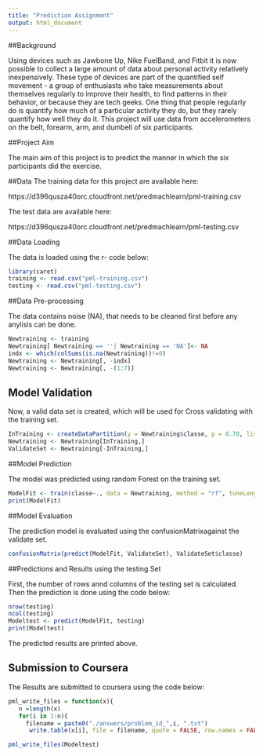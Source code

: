 ```yaml
---
title: "Prediction Assignment"
output: html_document
---
```

##Background

Using devices such as Jawbone Up, Nike FuelBand, and Fitbit it is now possible to collect a large amount of data about personal activity relatively inexpensively. These type of devices are part of the quantified self movement - a group of enthusiasts who take measurements about themselves regularly to improve their health, to find patterns in their behavior, or because they are tech geeks. One thing that people regularly do is quantify how much of a particular activity they do, but they rarely quantify how well they do it. 
This project will use data from accelerometers on the belt, forearm, arm, and dumbell of six participants.

##Project Aim

The main aim of this project is to predict the manner in which the six participants did the exercise.

##Data
The training data for this project are available here: 

https://d396qusza40orc.cloudfront.net/predmachlearn/pml-training.csv

The test data are available here: 

https://d396qusza40orc.cloudfront.net/predmachlearn/pml-testing.csv

##Data Loading

The data is loaded using the r- code below:

```r
library(caret)
training <- read.csv("pml-training.csv")
testing <- read.csv("pml-testing.csv")

```

##Data Pre-processing

The data contains noise (NA), that needs to be cleaned first before any anylisis can be done.

```r
Newtraining <- training
Newtraining[ Newtraining == ''| Newtraining == 'NA']<- NA
indx <- which(colSums(is.na(Newtraining))!=0)
Newtraining <- Newtraining[, -indx]
Newtraining <- Newtraining[, -(1:7)]
```
## Model Validation

Now, a valid data set is created, which will be used for Cross validating with the training set. 
```r
InTraining <- createDataPartition(y = Newtraining$classe, p = 0.70, list = FALSE)
Newtraining <- Newtraining[InTraining,]
ValidateSet <- Newtraining[-InTraining,]

```

##Model Prediction

The model was predicted using random Forest on the training set.
```r
ModelFit <- train(classe~., data = Newtraining, method = "rf", tuneLength = 1, ntree = 25)
print(ModelFit)
```

##Model Evaluation

The prediction model is evaluated using the confusionMatrixagainst the validate set.
```r
confusionMatrix(predict(ModelFit, ValidateSet), ValidateSet$classe)
```
##Predictions and Results using the testing Set

First, the number of rows annd columns of the testing set is calculated. Then the prediction is done using the code below:

```r
nrow(testing)
ncol(testing)
Modeltest <- predict(ModelFit, testing)
print(Modeltest)
```

The predicted results are printed above.

## Submission to Coursera

The Results are submitted to coursera using the code below:
```r
pml_write_files = function(x){
   n =length(x)
   for(i in 1:n){
     filename = paste0("./answers/problem_id_",i, ".txt")
      write.table(x[i], file = filename, quote = FALSE, row.names = FALSE, col.names = FALSE )}}

pml_write_files(Modeltest)
```




